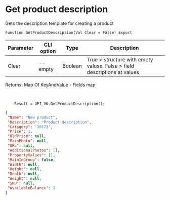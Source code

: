 ﻿---
sidebar_position: 8
---


# Get product description
 Gets the description template for creating a product



`Function GetProductDescription(Val Clear = False) Export`

  | Parameter | CLI option | Type | Description |
  |-|-|-|-|
  | Clear | --empty | Boolean | True > structure with empty valuse, False > field descriptions at values |

  
  Returns:  Map Of KeyAndValue - Fields map

<br/>




```bsl title="Code example"
    Result = OPI_VK.GetProductDescription();
```
 



```json title="Result"
{
 "Name": "New product",
 "Description": "Product description",
 "Category": "20173",
 "Price": 1,
 "OldPrice": null,
 "MainPhoto": null,
 "URL": null,
 "AdditionalPhotos": [],
 "PropertyValues": [],
 "MainInGroup": false,
 "Width": null,
 "Height": null,
 "Depth": null,
 "Weight": null,
 "SKU": null,
 "AvailableBalance": 1
}
```
